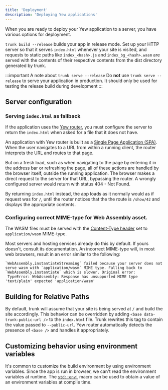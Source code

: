 ```yaml
---
title: 'Deployment'
description: 'Deploying Yew applications'
---
```


When you are ready to deploy your Yew application to a server, you have various options for deployment.

`trunk build --release` builds your app in release mode. Set up your HTTP server so that it serves `index.html` whenever your site is visited, and requests to static paths like `index_<hash>.js` and `index_bg_<hash>.wasm` are served with the contents of their respective contents from the dist directory generated by trunk.

:::important A note about `trunk serve --release`
Do **not** use `trunk serve --release` to serve your application in production.
It should only be used for testing the release build during development
:::

## Server configuration

### Serving `index.html` as fallback

If the application uses the [Yew router](concepts/router.mdx), you must configure the server to return the `index.html` when asked for a file that it does not have.

An application with Yew router is built as a [Single Page Application (SPA)](https://developer.mozilla.org/en-US/docs/Glossary/SPA). When the user navigates to a URL from within a running client, the router interprets the URL and routes to that page.

But on a fresh load, such as when navigating to the page by entering it in the address bar or refreshing the page, all of these actions are handled by the browser itself, outside the running application. The browser makes a direct request to the server for that URL, bypassing the router. A wrongly configured server would return with status 404 - Not Found.

By returning `index.html` instead, the app loads as it normally would as if request was for `/`, until the router notices that the the route is `/show/42` and displays the appropriate contents.

### Configuring correct MIME-type for Web Assembly asset.

The WASM files must be served with the [Content-Type header](https://developer.mozilla.org/en-US/docs/Web/HTTP/Headers/Content-Type) set to `application/wasm` MIME-type.

Most servers and hosting services already do this by default. If yours doesn't, consult its documentation. An incorrect MIME-type will, in most web browsers, result in an error similar to the following:

```ignore
`WebAssembly.instantiateStreaming` failed because your server does not serve wasm with `application/wasm` MIME type. Falling back to `WebAssembly.instantiate` which is slower. Original error:
 TypeError: WebAssembly: Response has unsupported MIME type 'text/plain' expected 'application/wasm'
```

## Building for Relative Paths

By default, trunk will assume that your site is being served at `/` and build the site accordingly. This behavior can be overridden by adding `<base data-trunk-public-url />` to the `index.html` file. Trunk rewrites this tag to contain the value passed to `--public-url`. Yew router automatically detects the presence of `<base />` and handles it appropriately.

## Customizing behavior using environment variables

It's common to customize the build environment by using environment variables. Since the app is run in browser, we can't read the environment variables at runtime.
The [`std::env!`](https://doc.rust-lang.org/std/macro.env.html) macro can be used to obtain a value of an environment variables at compile time.
